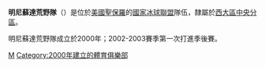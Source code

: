 {{update|time=2013-12-05T16:17:06+00:00}}
{{NHL team |
   color1 = wheat|
   color2 = #004E36|
   name = 明尼蘇達荒野隊|
    chinese_name = Minnesota Wild|
   logo = [[File:MinnesotaWild.gif|File:MinnesotaWild.gif]] |
   conference = [[西部聯盟_(NHL)|西大區]]|
   division = [[中央分區|中央分區]] |
   founded = 2000年 |
   arena = Xcel Energy Center|
   city = [[美國|美國]][[明尼蘇達州|明尼蘇達州]][[圣保罗_(明尼苏达州)|圣保罗 (明尼苏达州)]] |
   colors = 紅、綠、米、金|
   manager = Paul Fenton|
   coach = Dean Evason|
   captain = Jared Spurgeon|
   owner = Craig Leipold|
   championships = 未曾贏過 |
 }}
'''明尼蘇達荒野隊'''（'''{{lang|en|Minnesota Wild}}'''）是位於[[美國|美國]][[聖保羅|聖保羅]]的[[國家冰球聯盟|國家冰球聯盟]]隊伍，隸屬於[[西部聯盟_(NHL)|西大區]][[中央分區|中央分區]]。

明尼蘇達荒野隊成立於2000年；2002-2003賽季第一次打進季後賽。

{{NHL}}

[[Category:國家冰球聯盟球隊|M]]
[[Category:2000年建立的體育俱樂部|Category:2000年建立的體育俱樂部]]